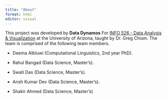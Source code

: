 ```yaml
---
title: "About"
format: html
editor: visual
---
```


This project was developed by **Data Dynamos** For [INFO 526 - Data Analysis & Visualization](https://datavizaz.org/) at the University of Arizona, taught by Dr. Greg Chism. The team is comprised of the following team members.

-   Deema Albluwi (Computational Linguistics, 2nd year PhD).

-   Rahul Bangad (Data Science, Master's).

-   Swati Das (Data Science, Master's).

-   Ansh Kumar Dev (Data Science, Master's).

-   Shakir Ahmed (Data Science, Master's)
